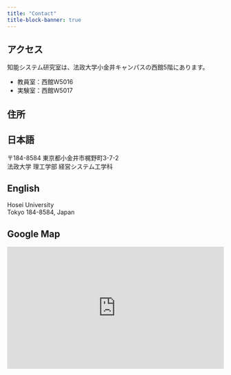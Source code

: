 ```yaml
---
title: "Contact"
title-block-banner: true
---
```


## アクセス

知能システム研究室は、法政大学小金井キャンパスの西館5階にあります。

- 教員室：西館W5016
- 実験室：西館W5017

## 住所

::: {.panel-tabset}
## 日本語
〒184-8584 東京都小金井市梶野町3-7-2  
法政大学 理工学部 経営システム工学科

## English

<i class="bi bi-geo-alt"></i> 
Hosei University   
Tokyo 184-8584, Japan

:::

## Google Map

::: {.cell}
```{=html}
<!-- Responsive Google Map -->
<div style="position: relative; padding-bottom: 56.25%; height: 0; overflow: hidden; max-width: 100%;">
    <iframe src="https://www.google.com/maps/embed?pb=!1m18!1m12!1m3!1d1016.9049864746312!2d139.52284847612208!3d35.70947918364517!2m3!1f0!2f0!3f0!3m2!1i1024!2i768!4f13.1!3m3!1m2!1s0x6018e589329d7c6f%3A0x1b9f01fa3c32d3b6!2z5rOV5pS_5aSn5a2m5bCP6YeR5LqV44Kt44Oj44Oz44OR44K5!5e0!3m2!1sja!2sjp!4v1756452075113!5m2!1sja!2sjp" style="position: absolute; top: 0; left: 0; width: 100%; height: 100%; border: 0;" allowfullscreen="" loading="lazy" referrerpolicy="no-referrer-when-downgrade"></iframe>
</div>
```
:::


